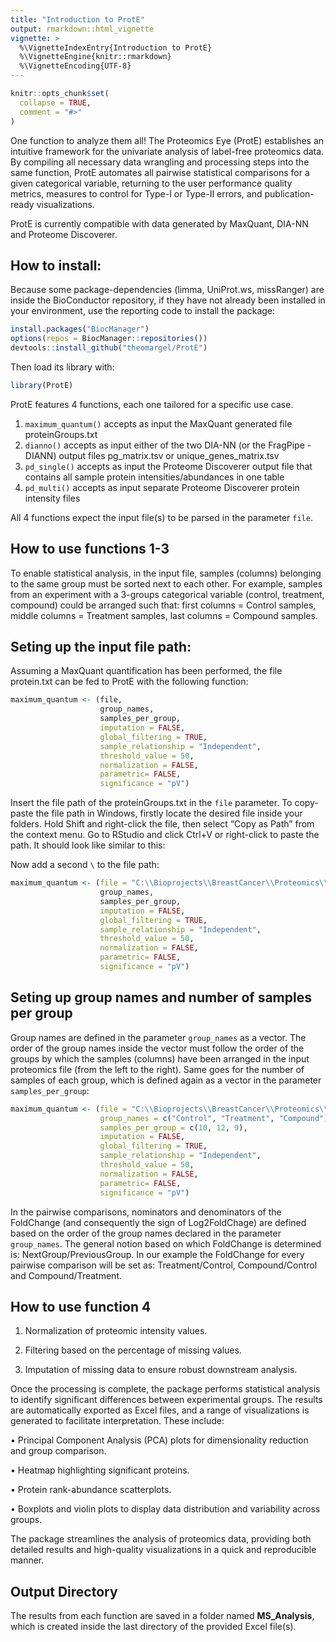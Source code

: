 ```yaml
---
title: "Introduction to ProtE"
output: rmarkdown::html_vignette
vignette: >
  %\VignetteIndexEntry{Introduction to ProtE}
  %\VignetteEngine{knitr::rmarkdown}
  %\VignetteEncoding{UTF-8}
---
```


```r
knitr::opts_chunk$set(
  collapse = TRUE,
  comment = "#>"
)
```

One function to analyze them all! The Proteomics Eye (ProtE) establishes an intuitive framework for the univariate analysis of label-free proteomics data. By compiling all necessary data wrangling and processing steps into the same function, ProtE automates all pairwise statistical comparisons for a given categorical variable, returning to the user performance quality metrics, measures to control for Type-I or Type-II errors, and publication-ready visualizations. 

ProtE is currently compatible with data generated by MaxQuant, DIA-NN and Proteome Discoverer.

## How to install: 

Because some package-dependencies (limma, UniProt.ws, missRanger) are inside the BioConductor repository, if they have not already been installed in your environment, use the reporting code to install the package:
```r
install.packages("BiocManager")
options(repos = BiocManager::repositories())
devtools::install_github("theomargel/ProtE")
```

Then load its library with:

```r
library(ProtE)
```

ProtE features 4 functions, each one tailored for a specific use case.

1.  ```maximum_quantum()``` accepts as input the MaxQuant generated file proteinGroups.txt
2.  ```dianno()``` accepts as input either of the two DIA-NN (or the FragPipe - DIANN) output files pg_matrix.tsv or unique_genes_matrix.tsv
3.  ```pd_single()``` accepts as input the Proteome Discoverer output file that contains all sample protein intensities/abundances in one table
4.  ```pd_multi()``` accepts as input separate Proteome Discoverer protein intensity files

All 4 functions expect the input file(s) to be parsed in the parameter ```file```. 

## How to use functions 1-3
To enable statistical analysis, in the input file, samples (columns) belonging to the same group must be sorted next to each other. For example, samples from an experiment with a 3-groups categorical variable (control, treatment, compound) could be arranged such that: first columns = Control samples, middle columns = Treatment samples, last columns = Compound samples.

## Seting up the input file path:
Assuming a MaxQuant quantification has been performed, the file protein.txt can be fed to ProtE with the following function:
```r
maximum_quantum <- (file,
                    group_names,
                    samples_per_group,
                    imputation = FALSE,
                    global_filtering = TRUE,
                    sample_relationship = "Independent",
                    threshold_value = 50,
                    normalization = FALSE,
                    parametric= FALSE,
                    significance = "pV")
```

Insert the file path of the proteinGroups.txt in the ```file``` parameter. To copy-paste the file path in Windows, firstly locate the desired file inside your folders. Hold Shift and right-click the file, then select "Copy as Path" from the context menu. Go to RStudio and click Ctrl+V or right-click to paste the path. It should look like similar to this:

Now add a second ```\``` to the file path:

```r
maximum_quantum <- (file = "C:\\Bioprojects\\BreastCancer\\Proteomics\\MaxQuant\\protein_pg.xlsx",
                    group_names,
                    samples_per_group,
                    imputation = FALSE,
                    global_filtering = TRUE,
                    sample_relationship = "Independent",
                    threshold_value = 50,
                    normalization = FALSE,
                    parametric= FALSE,
                    significance = "pV")
```

## Seting up group names and number of samples per group
Group names are defined in the parameter ```group_names``` as a vector. The order of the group names inside the vector must follow the order of the groups by which the samples (columns) have been arranged in the input proteomics file (from the left to the right). Same goes for the number of samples of each group, which is defined again as a vector in the parameter ```samples_per_group```:

```r

maximum_quantum <- (file = "C:\\Bioprojects\\BreastCancer\\Proteomics\\MaxQuant\\protein_pg.xlsx",
                    group_names = c("Control", "Treatment", "Compound"),
                    samples_per_group = c(10, 12, 9),
                    imputation = FALSE,
                    global_filtering = TRUE,
                    sample_relationship = "Independent",
                    threshold_value = 50,
                    normalization = FALSE,
                    parametric= FALSE,
                    significance = "pV")
```

In the pairwise comparisons, nominators and denominators of the FoldChange (and consequently the sign of Log2FoldChage) are defined based on the order of the group names declared in the parameter ```group_names```. The general notion based on which FoldChange is determined is: NextGroup/PreviousGroup. 
In our example the FoldChange for every pairwise comparison will be set as: Treatment/Control, Compound/Control and Compound/Treatment.


## How to use function 4



1.	Normalization of proteomic intensity values.

2.	Filtering based on the percentage of missing values.

3.	Imputation of missing data to ensure robust downstream analysis.

Once the processing is complete, the package performs statistical analysis to identify significant differences between experimental groups. The results are automatically exported as Excel files, and a range of visualizations is generated to facilitate interpretation. These include:

•	Principal Component Analysis (PCA) plots for dimensionality reduction and group comparison.

•	Heatmap highlighting significant proteins.

•	Protein rank-abundance scatterplots.

•	Boxplots and violin plots to display data distribution and variability across groups.

The package streamlines the analysis of proteomics data, providing both detailed results and high-quality visualizations in a quick and reproducible manner.



## Output Directory

The results from each function are saved in a folder named **MS_Analysis**, which is created inside the last directory of the provided Excel file(s).

